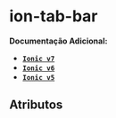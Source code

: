 
<Meta of={tabBarStories} />

# ion-tab-bar

**Documentação Adicional:**

- **[`Ionic v7`](https://ionicframework.com/docs/api/tab-bar)**
- **[`Ionic v6`](https://ionicframework.com/docs/v6/api/tab-bar)**
- **[`Ionic v5`](https://ionicframework.com/docs/v5/api/tab-bar)**

## Atributos

<Canvas of={tabBarStories.Default} />

<Controls of={tabBarStories.Default} />
